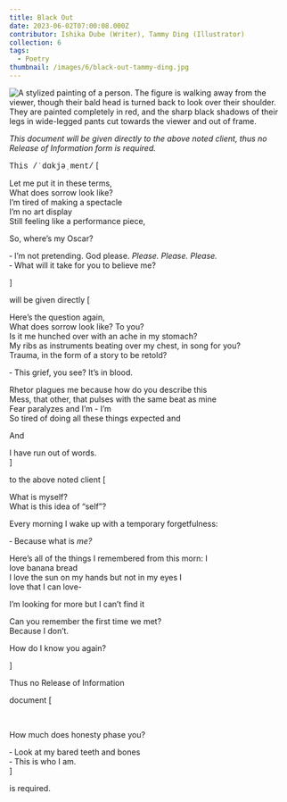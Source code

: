 ```yaml
---
title: Black Out
date: 2023-06-02T07:00:08.000Z
contributor: Ishika Dube (Writer), Tammy Ding (Illustrator)
collection: 6
tags:
  - Poetry
thumbnail: /images/6/black-out-tammy-ding.jpg
---
```


<img src="/images/6/black-out-tammy-ding.jpg" alt="A stylized painting of a person. The figure is walking away from the viewer, though their bald head is turned back to look over their shoulder. They are painted completely in red, and the sharp black shadows of their legs in wide-legged pants cut towards the viewer and out of frame." class="w450" />

<p><em class="black-out--red courier">This document will be given directly to the above noted client, thus no Release of Information form is required.</em></p>

<span class="black-out--red" style="font-family: 'Cousine', monospace;">This /ˈdɑkjəˌment/</span> \[

Let me put it in these terms,<br />
What does sorrow look like?<br />
I’m tired of making a spectacle<br />
I’m no art display<br />
Still feeling like a performance piece,<br />

So, where’s my Oscar?

<span class="black-out-blackout">‐ I’m not pretending. God please. <em>Please. Please. Please.</em></span><br /> <span class="black-out-blackout">‐ What will it take for you to believe me?</span>

]

<span class="black-out--red courier">will be given directly</span> \[

Here’s the question again,<br />
What does sorrow look like? To you?<br />
Is it me hunched over with an ache in my stomach?<br />
My ribs as instruments beating over my chest, in song for you?<br />
Trauma, in the form of a story to be retold?

<span class="black-out-blackout">‐ This grief, you see? It’s in blood.</span>

Rhetor plagues me because how do you describe this<br />
Mess, that other, that pulses with the same beat as mine<br />
Fear paralyzes and I’m - I’m<br />
So tired of doing all these things expected and<br />

And

I have run out of words.<br />
]

<span class="black-out--red courier">to the above noted client</span> \[

What is myself?<br />
What is this idea of “self”?

Every morning I wake up with a temporary forgetfulness:<br />

<span class="black-out-blackout">‐ Because what is <em>me?</em></span>

Here’s all of the things I remembered from this morn: I<br />
love banana bread<br />
I love the sun on my hands but not in my eyes I<br />
love that I can love-

I’m looking for more but I can’t find it

Can you remember the first time we met?<br />
Because I don’t.

How do I know you again?

]

<span class="black-out--red courier">Thus no Release of Information</span>

<span class="black-out--red courier">document</span> \[

<br />

How much does honesty phase you?

<span class="black-out-blackout">‐ Look at my bared teeth and bones</span><br /> <span class="black-out-blackout">‐ This is who I am.</span><br />
]

<span class="black-out--red courier">is required.</span>

<style>
  @import url('[https://fonts.googleapis.com/css2?family=Cousine\&display=swap](https://fonts.googleapis.com/css2?family=Cousine\&display=swap)');
</style>
